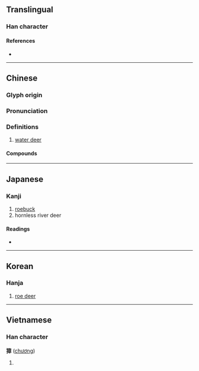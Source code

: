 {{character info}}
==Translingual==

===Han character===
{{Han char|rn=94|rad=犬|as=11|sn=14|four=40246|canj=KHYTJ|ids=⿰犭章}}


====References====
* {{Han ref|kx=0717.350|dkj=20643|dj=1129.130|hdz=21366.040|uh=7350|ud=29520|bh=BABC|bd=47804}}

----

==Chinese==
{{zh-forms}}

===Glyph origin===
{{Han etym}}

===Pronunciation===
{{zh-pron
|m=zhāng
|c=zoeng1
|h=pfs=chông
|mn=qz,xm:chiong/zz:chiang/qz,tw,xm:kiuⁿ/zz:chioⁿ/tw:chiuⁿ
|mn_note=chiong/chiang - literary; kiuⁿ/chioⁿ - vernacular
|mn-t=ziang1/zion1/ziên1
|mn-t_note=ziên1 - Chaozhou
|w=1tsaan
|mc=y
|oc=y
|ma=
|cat=n
}}

===Definitions===
{{zh-hanzi}}

# [[water deer]]

====Compounds====
{{zh-der|弄獐|弄獐宰相|獐頭鼠目|獐智|獐子|鼠目獐頭}}

----

==Japanese==

===Kanji===
{{ja-kanji|grade=|rs=犬11}}

# [[roebuck]]
# hornless river deer

====Readings====
* {{ja-readings|on=[[しょう]] (shō)|kun=[[のろ]] (noro)|nanori=}}

----

==Korean==

===Hanja===
{{ko-hanja|hangeul=장|eumhun=|rv=jang|mr=chang|y=cang}}

# [[roe deer]]

----

==Vietnamese==

===Han character===
'''獐''' ([[chương]])

# {{rfdef|vi}}

{{cln|vi|Han tu}}